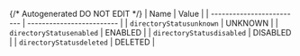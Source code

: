 {/* Autogenerated DO NOT EDIT  */}
| Name                      | Value                     |
| ------------------------- | ------------------------- |
| `directoryStatusunknown`  | UNKNOWN                   |
| `directoryStatusenabled`  | ENABLED                   |
| `directoryStatusdisabled` | DISABLED                  |
| `directoryStatusdeleted`  | DELETED                   |